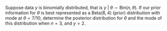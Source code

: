Suppose data $y$ is binomially distributed, that is $y~\vert~\theta \sim \text{Bin}(n,\theta)$.  If our prior information for $\theta$ is best represented as a $\text{Beta}(8,4)$ (prior) distribution with mode at $\theta=7/10$, determine the posterior distribution for $\theta$ and the mode of this distribution when $n=3$, and $y=2$.